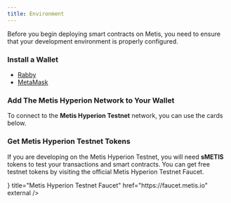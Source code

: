 ```yaml
---
title: Environment
---
```


Before you begin deploying smart contracts on Metis, you need to ensure that your development environment is properly configured.


<Steps>
<Step>

### Install a Wallet

- [Rabby](https://rabby.io)
- [MetaMask](https://metamask.io)

</Step>

<Step>

### Add The Metis Hyperion Network to Your Wallet

To connect to the **Metis Hyperion Testnet** network, you can use the cards below.

<Cards>
  <Card
    title="Add Metis Hyperion Testnet"
    href="https://chainlist.org/chain/133717"
    external
  />
</Cards>

</Step>

<Step>

### Get Metis Hyperion Testnet Tokens

If you are developing on the Metis Hyperion Testnet, you will need **sMETIS** tokens to test your transactions and smart contracts. You can get free testnet tokens by visiting the official Metis Hyperion Testnet Faucet.

<Cards>
  <Card
    icon={<Droplet />}
    title="Metis Hyperion Testnet Faucet"
    href="https://faucet.metis.io"
    external
  />
</Cards>

</Step>
</Steps>

